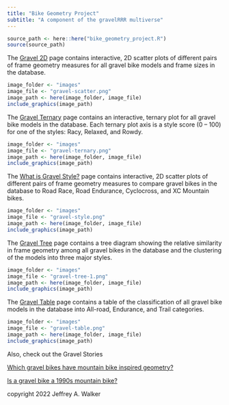 ```yaml
---
title: "Bike Geometry Project"
subtitle: "A component of the gravelRRR multiverse"
---
```


```r
source_path <- here::here("bike_geometry_project.R")
source(source_path)
```

The [Gravel 2D](qmd/gravel_scatter.qmd) page contains interactive, 2D scatter plots of different pairs of frame geometry measures for all gravel bike models and frame sizes in the database.

```r
image_folder <- "images"
image_file <- "gravel-scatter.png"
image_path <- here(image_folder, image_file)
include_graphics(image_path)
```

The [Gravel Ternary](qmd/gravel_ternary.qmd) page contains an interactive, ternary plot for all gravel bike models in the database. Each ternary plot axis is a style score (0 -- 100) for one of the styles: Racy, Relaxed, and Rowdy.

```r
image_folder <- "images"
image_file <- "gravel-ternary.png"
image_path <- here(image_folder, image_file)
include_graphics(image_path)
```

The [What is Gravel Style?](qmd/what_is_a_gravel_bike.qmd) page contains interactive, 2D scatter plots of different pairs of frame geometry measures to compare gravel bikes in the database to Road Race, Road Endurance, Cyclocross, and XC Mountain bikes.

```r
image_folder <- "images"
image_file <- "gravel-style.png"
image_path <- here(image_folder, image_file)
include_graphics(image_path)
```

The [Gravel Tree](qmd/gravel_tree.qmd) page contains a tree diagram showing the relative similarity in frame geometry among all gravel bikes in the database and the clustering of the models into three major styles.

```r
image_folder <- "images"
image_file <- "gravel-tree-1.png"
image_path <- here(image_folder, image_file)
include_graphics(image_path)
```

The [Gravel Table](qmd/gravel_class.qmd) page contains a table of the classification of all gravel bike models in the database into All-road, Endurance, and Trail categories.

```r
image_folder <- "images"
image_file <- "gravel-table.png"
image_path <- here(image_folder, image_file)
include_graphics(image_path)
```

Also, check out the Gravel Stories

[Which gravel bikes have mountain bike inspired geometry?](qmd/which_gravel_bikes_are_mtb_inspired.qmd)

[Is a gravel bike a 1990s mountain bike?](qmd/mtb_90s.qmd)

copyright 2022 Jeffrey A. Walker
